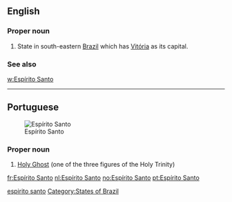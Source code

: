 ==English==

===Proper noun===
{{en-proper noun|sg=[[Espírito]] [[santo|Santo]]}}

# State in south-eastern [[Brazil]] which has [[Vitória]] as its capital.

===See also===
[[w:Espírito Santo]]

[[Category:English terms spelled with Í|espirito santo]]
[[Category:States of Brazil]]

----

==Portuguese==
[[Image:Brazil State EspiritoSanto.svg|thumb|Espírito Santo]]

===Proper noun===
{{pt-proper noun}}

# [[Holy Ghost]] (one of the three figures of the Holy Trinity)

{{tbot entry|Portuguese|Holy Ghost|2009|July|pt}}

[[fr:Espírito Santo]]
[[nl:Espírito Santo]]
[[no:Espírito Santo]]
[[pt:Espírito Santo]]